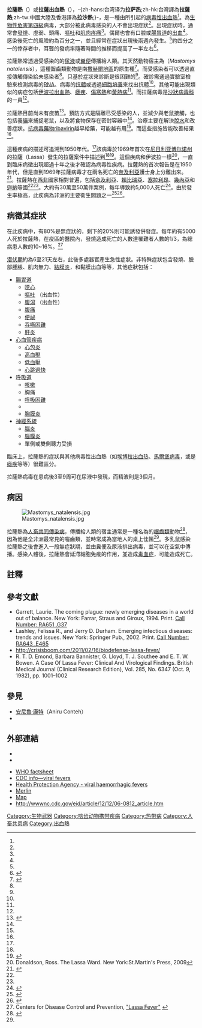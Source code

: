 {{noteTA
|T=zh-hans:拉沙热; zh-tw:拉薩熱; zh-hk:拉沙熱;
|1=zh-hans:拉沙; zh-tw:拉薩; zh-hk:拉沙;
}}
{{Infobox medical condition (new)
| name            = 拉薩熱
| synonyms        = 拉薩出血熱
| image           = LassaBoy.png
| image_size      = 300px
 | Caption         = 拉薩熱的衛生教育海報，上面說：「你可能因為接觸，切開，玩耍老鼠屍體而得感染拉薩熱」
| alt             = 
| pronounce       = 
| field           = 感染性疾病
| symptoms        = [[發燒|發燒]]、[[頭痛|頭痛]]、[[出血|出血]]<ref name=WHO2016/>
| complications   = 耳聾<ref name=WHO2016/>
| onset           = 暴露後1-3週<ref name=WHO2016/>
| duration        = 
| causes          = 拉薩病毒<ref name=WHO2016/>
| risks           = 暴露 [[齧齒動物|齧齒動物]] 在 [[西非|西非]]<ref name=WHO2016/>
| differential    = [[伊波拉|伊波拉]]、[[瘧疾|瘧疾]]、[[傷寒|傷寒]]<ref name=WHO2016/>
| prevention      = 
| treatment       = 支持療法<ref name=WHO2016/>
| medication      = 
| prognosis       = 1%的死亡比例<ref name=WHO2016/>
| frequency       = 每年約40萬件案例<ref name=Ogbu_2007/>
| deaths          = 每年約5,000人死亡<ref name=Ogbu_2007/>
}}

'''拉薩熱'''（{{lang-en|Lassa fever}}）或'''拉薩出血熱'''（{{lang-en|Lassa hemorrhagic fever, '''LHF'''}}），-{zh-hans:台湾译为'''拉萨热''';zh-hk:台灣譯為'''拉薩熱''';zh-tw:中國大陸及香港譯為'''拉沙熱''';}-，是一種由{{le|拉薩病毒|Lassa virus}}所引起的[[病毒性出血熱|病毒性出血熱]]<ref name=WHO2016/>。為[[生物性危害|生物性危害第四級]]病毒，大部分被此病毒感染的人不會出現症狀<ref name=WHO2016/>。出現症狀時，通常會[[發燒|發燒]]、虛弱、頭痛、[[嘔吐|嘔吐]]和[[肌肉疼痛|肌肉疼痛]]<ref name=WHO2016/>。偶爾也會有口腔或[[腸胃道|腸胃道]]的[[出血|出血]]<ref name=WHO2016/>。感染後死亡的風險約為百分之一，並且經常在症狀出現後兩週內發生。<ref name=WHO2016/>約四分之一的倖存者中，耳聾的發病率隨著時間的推移而提高了一半左右<ref name=WHO2016>{{cite web|title=Lassa fever|url=http://www.who.int/mediacentre/factsheets/fs179/en/|website=WHO|accessdate=2 November 2016|date=March 2016|deadurl=no|archiveurl=https://web.archive.org/web/20161101083748/http://www.who.int/mediacentre/factsheets/fs179/en/|archivedate=1 November 2016}}</ref>。

拉薩熱常透過受感染的{{le|多乳頭大鼠|Natal multimammate mouse}}的[[尿液|尿液]]或[[糞便|糞便]]傳播給人類。其天然動物宿主為{{le|纳塔柔毛鼠|Natal Multimammate Mouse}}（''Mastomys natalensis''），這種齧齒類動物是南[[撒赫爾地區|撒赫爾地區]]的原生種<ref name=Werner2004>{{cite book | last = Werner | first = Dietrich, editor | title = Biological Resources and Migration | url = https://archive.org/details/biologicalresour0000unse | publisher = Springer | year = 2004 | pages = [https://archive.org/details/biologicalresour0000unse/page/363 363] | isbn = 978-3-540-21470-0 }}</ref>。而受感染者可以透過直接傳觸傳染給未感染者<ref name=WHO2016/>。只基於症狀來診斷是很困難的<ref name=WHO2016/>。確診需通過實驗室檢驗來檢測病毒的[[RNA|RNA]]、病毒的[[抗體|抗體]]或透過[[細胞培養|細胞培養]]來找出抗體<ref name=WHO2016/>。其他可能出現類似的病症包括[[伊波拉出血熱|伊波拉出血熱]]、[[瘧疾|瘧疾]]、[[傷寒熱|傷寒熱]]和[[黃熱病|黃熱病]]<ref name=WHO2016/>。而拉薩病毒是[[沙狀病毒科|沙狀病毒科]]的一員<ref name=WHO2016/>。

拉薩熱目前尚未有疫苗<ref name=Yun2012>{{Cite journal | last1 = Yun | first1 = N. E. | last2 = Walker | first2 = D. H. | doi = 10.3390/v4102031 | title = Pathogenesis of Lassa Fever | journal = Viruses | volume = 4 | issue = 12 | pages = 2031–2048 | year = 2012 | pmid = 23202452 | pmc =3497040 }}</ref>。預防方式是隔離已受感染的人，並減少與老鼠接觸，也包括養[[貓|貓]]來捕捉老鼠，以及將食物保存在密封容器中<ref name=WHO2016/>。治療主要在解決[[脫水|脫水]]和改善症狀。[[抗病毒藥物|抗病毒藥物]][[ribavirin|ribavirin]]越早給藥，可能越有用<ref name=WHO2016/>。而這些措施皆能改善結果<ref name=WHO2016/>。

這種疾病的描述可追溯到1950年代。<ref name=WHO2016/>該病毒於1969年首次在[[尼日利亚|尼日利亚]][[博尔诺州|博尔诺州]]的拉薩（Lassa）發生的拉薩案件中描述到<ref name=WHO2016/><ref>{{cite journal |vauthors=Frame JD, Baldwin JM, Gocke DJ, Troup JM |title=Lassa fever, a new virus disease of man from West Africa. I. Clinical description and pathological findings |journal=Am. J. Trop. Med. Hyg. |volume=19 |issue=4 |pages=670–6 |date=1 July 1970 |pmid=4246571 |url=http://www.ajtmh.org/cgi/content/abstract/19/4/670 |deadurl=no |archiveurl=https://web.archive.org/web/20080314162049/http://www.ajtmh.org/cgi/content/abstract/19/4/670 |archivedate=14 March 2008 |doi=10.4269/ajtmh.1970.19.670 }}</ref>。這個疾病和伊波拉一樣<ref>Donaldson, Ross. The Lassa Ward. New York:St.Martin's Press, 2009</ref>，一直到臨床病徵出現超過十年之後才確認為病毒性疾病。拉薩熱的首次報告是在1950年代，但是直到1969年拉薩病毒才在兩名死亡的[[奈及利亞|奈及利亞]]護士身上分離出來。<ref name=CDC_lasa>{{Cite web |url=http://www.cdc.gov.tw/professional/info.aspx?treeid=10e4730dbc2eb10f&nowtreeid=07102a12fab0ba31&tid=E925BAF34E526B98 |title=中華民國衛幅部疾管局-傳染病防治工作手冊 |access-date=2015-01-11 |archive-date=2018-03-07 |archive-url=https://web.archive.org/web/20180307022609/http://www.cdc.gov.tw/professional/info.aspx?treeid=10e4730dbc2eb10f&nowtreeid=07102a12fab0ba31&tid=E925BAF34E526B98 }}</ref>。拉薩熱在[[西非|西非]]國家相對普遍，包括[[奈及利亞|奈及利亞]]、[[賴比瑞亞|賴比瑞亞]]、[[塞拉利昂|塞拉利昂]]、[[幾內亞|幾內亞]]和[[迦納|迦納]]等國<ref name=WHO2016/><ref name=Ogbu_2007/>。大約有30萬至50萬件案例，每年導致約5,000人死亡<ref name=Ogbu_2007>{{cite journal |vauthors=Ogbu O, Ajuluchukwu E, Uneke CJ |title=Lassa fever in West African sub-region: an overview |journal=Journal of Vector Borne Diseases |volume=44 |issue=1 |pages=1–11 |year=2007 |pmid=17378212 |quote=Lassa fever is endemic in West Africa.}}</ref>。由於發生率極高，此疾病為非洲的主要衛生問題之一<ref>{{cite journal|last=McCormick|first=Joseph|title=A Prospective Study of the Epidemiology and Ecology of Lassa Fever|journal=The Journal of Infectious Diseases|year=1987|volume=155|pages=437|url=http://www.jstor.org/stable/pdfplus/30105053.pdf?acceptTC=true|accessdate=14 November 2012|doi=10.1093/infdis/155.3.437}}</ref><ref>{{cite journal|title=Pathogenesis of Lassa fever|pages=2031–2048|issn=1999-4915|journal=Viruses|volume=4|issue=10|date=2012-10-09|doi=10.3390/v4102031|url=https://www.ncbi.nlm.nih.gov/pubmed/23202452|accessdate=2019-05-26|author=Nadezhda E. Yun, David H. Walker|pmid=23202452|pmc=PMC3497040|archive-date=2020-02-25|archive-url=https://web.archive.org/web/20200225011339/https://www.ncbi.nlm.nih.gov/pubmed/23202452|dead-url=no}}</ref>。

==病徵其症狀==

在此疾病中，有80%是無症狀的，剩下的20%則可能誘發併發症。每年約有5000人死於拉薩熱，在疫區的醫院內，發燒造成死亡的人數達罹難者人數的1/3，為總病患人數的10~16%。<ref>Centers for Disease Control and Prevention, [http://www.cdc.gov/vhf/lassa/ "Lassa Fever"] {{Wayback|url=http://www.cdc.gov/vhf/lassa/ |date=20210318024714 }}</ref>

[[疾病潜伏期|潜伏期]]約為6至21天左右，此後多處器官產生急性症狀。非特殊症狀包含發燒、臉部腫脹、肌肉無力、[[結膜炎|結膜炎]]，和黏膜出血等等，其他症狀包括：

* [[腸胃道|腸胃道]]
** [[噁心|噁心]]
** [[嘔吐|嘔吐]] （出血性）
** [[腹瀉|腹瀉]] （出血性）
** [[腹痛|腹痛]]
** [[便祕|便祕]]
** [[Dysphagia|吞嚥困難]]
** [[肝炎|肝炎]]
* [[心血管疾病|心血管疾病]]
** [[心包炎|心包炎]]
** [[高血壓|高血壓]]
** [[低血壓|低血壓]]
** [[心跳過快|心跳過快]]
* [[呼吸道|呼吸道]]
** [[咳嗽|咳嗽]]
** 胸痛
** [[呼吸困難|呼吸困難]]
** {{le|Pharyngitis|Pharyngitis|喉炎}}
** [[胸膜炎|胸膜炎]]
* [[神經系統|神經系統]]
** [[腦炎|腦炎]]
** [[腦膜炎|腦膜炎]]
** 單側或雙側聽力受損

臨床上，拉薩熱的症狀與其他病毒性出血熱（如[[埃博拉出血热|埃博拉出血热]]、[[馬爾堡病毒|馬爾堡病毒]]，或是[[瘧疾|瘧疾]]等等）很難區分。

拉薩熱病毒在患病後3至9周可在尿液中發現，而精液則是3個月。

==病因==
[[File:Mastomys_natalensis.jpg|right]]

拉薩熱為[[人畜共同傳染病|人畜共同傳染病]]，傳播給人類的宿主通常是一種名為{{le|多乳鼠|Mastomys natalensis}}的[[囓齒類|囓齒類]]動物<ref name="#1">{{cite journal|title=Lassa fever: epidemiology, clinical features, and social consequences|journal=BMJ|date=2003-11-27|doi=10.1136/bmj.327.7426.1271|url=https://www.bmj.com/content/327/7426/1271|language=en|volume=327|issue=7426|pages=1271–1275|issn=0959-8138|accessdate=2018-04-03|author=J. Kay Richmond, Deborah J. Baglole|archive-date=2021-01-14|archive-url=https://web.archive.org/web/20210114053907/https://www.bmj.com/content/327/7426/1271|dead-url=no}}</ref>，因為他是全非洲最常見的囓齒類，並時常成為當地人的桌上佳餚<ref name="#1"/>。多乳鼠感染拉薩熱之後會進入一段無症狀期，並由糞便及尿液排出病毒，並可以在空氣中傳播。感染人體後，拉薩熱會延滯細胞免疫的作用，並造成{{le|猛發性|fulminant}}[[毒血症|毒血症]]，可能造成死亡。

==註釋==
{{Reflist|3}}

==參考文獻==
{{refbegin|2}}
* Garrett, Laurie. The coming plague: newly emerging diseases in a world out of balance. New York: Farrar, Straus and Giroux, 1994. Print. [http://gilfind.northgeorgia.edu/vufind/Search/Results?lookfor=lassa+fever&type=AllFields&submit=Search Call Number: RA651 .G37]
* Lashley, Felissa R., and Jerry D. Durham. Emerging infectious diseases: trends and issues. New York: Springer Pub., 2002. Print.  [http://gilfind.northgeorgia.edu/vufind/Search/Results?lookfor=lassa+fever&type=AllFields&submit=Search Call Number: RA643 .E465]
* http://crisisboom.com/2011/02/16/biodefense-lassa-fever/ {{Wayback|url=http://crisisboom.com/2011/02/16/biodefense-lassa-fever/ |date=20201021094802 }}
* R. T. D. Emond, Barbara Bannister, G. Lloyd, T. J. Southee and E. T. W. Bowen.  A Case Of Lassa Fever: Clinical And Virological Findings. British Medical Journal (Clinical Research Edition), Vol. 285, No. 6347 (Oct. 9, 1982), pp. 1001–1002
{{refend}}

==參見==
{{Portalbar|病毒|醫學}}
*[[安尼魯·康特|安尼魯·康特]]（Aniru Conteh）
*{{le|盧約病毒|Lujo virus}}

==外部連結==
{{Refbegin}}
*{{cite journal|last=Echioya|first=Deborah U.|first2=Meike|last2=Hass|first3=Stephan|last3=Olshlager|first4=Beate|last4=Becker-Ziaja|first5=Christian O. Onyebuchi|last5=Chukwu|first6=Jide|last6=Coker|first7=Abdulsalam|last7=Nasidi|first8=Osi-Ogdu|last8=Ogugua|first9=Stephan|last9=Gunther|first10=Sunday A.|last10=Omilabu|title=Lassa Fever, Nigeria, 2005-2008|journal=Emerging Infectious Diseases|year=2010|volume=16|issue=6|series=6|pages=1040–41|doi=10.3201/eid1606.100080 |pmid=20507773|pmc=3086228}}
*{{cite journal|last=Branco|first=Luis M.|first2=Jessica N.|last2=Grove|first3=Matt L.|last3=Boisen|first4=Jeffrey G.|last4=Shaffer|first5=Augustine|last5=Goba|first6=Mohammed|last6=Fullah|first7=Mambu|last7=Momoh|first8=Donald S.|last8=Grant|first9=Robert F.|last9=Garry|title=Emerging Trends in Lassa Fever: Redefining the Role of Immunoglobulin M and Inflammation in Diagnosing Acute Infection|journal=Virology Journal|date=October 4, 2011|volume=8|page=478|doi=10.1186/1743-422x-8-478 |pmid=22023795|pmc=3223505}}
{{Medical condition classification and resources 
 | ICD10           = {{ICD10|A|96|2|a|90}}
 | ICD9            = {{ICD9|078.8}}
 | ICDO            =
 | OMIM            =  
 | DiseasesDB      = 7272
 | MedlinePlus     =
 | eMedicineSubj   =
 | eMedicineTopic  =
 | MeshID          = D007835
}}
* [http://www.who.int/mediacentre/factsheets/fs179/en/index.html WHO factsheet] {{Wayback|url=http://www.who.int/mediacentre/factsheets/fs179/en/index.html |date=20121004134306 }}
* [https://web.archive.org/web/20150214042412/http://www.cdc.gov/ncidod/diseases/virlfvr/virlfvr.htm CDC info—viral fevers]
* [https://web.archive.org/web/20130605224836/http://www.hpa.org.uk/infections/topics_az/VHF/menu.htm Health Protection Agency - viral haemorrhagic fevers]
* [http://www.merlin.org.uk/Main.aspxPageID=178 Merlin]{{Dead link|date=2018年6月 |bot=InternetArchiveBot |fix-attempted=no }}
* [https://maps.google.com/maps?hl=en&q=map+of+sierra+leone&ie=UTF-8&hq=&hnear=0xf0106183aabf343:0x5369e9cdc72cf719,Sierra+Leone&gl=us&ei=lCSdUKnpLIO-9QSE64HIDA&sqi=2&ved=0CCsQ8gEwAA Map]
* http://wwwnc.cdc.gov/eid/article/12/12/06-0812_article.htm {{Wayback|url=http://wwwnc.cdc.gov/eid/article/12/12/06-0812_article.htm |date=20140306092617 }}
{{Refend}}

{{Zoonotic viral diseases}}
{{DEFAULTSORT:Lassa Fever}}
[[Category:生物武器|Category:生物武器]]
[[Category:啮齿动物携带疾病|Category:啮齿动物携带疾病]]
[[Category:热带病|Category:热带病]]
[[Category:人畜共患病|Category:人畜共患病]]
[[Category:出血熱|Category:出血熱]]